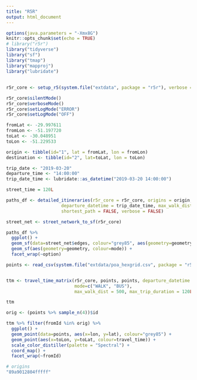 ```yaml
---
title: "R5R"
output: html_document
---
```


```r
options(java.parameters = "-Xmx8G")
knitr::opts_chunk$set(echo = TRUE)
# library("r5r")
library("tidyverse")
library("sf")
library("tmap")
library("mapproj")
library("lubridate")
```

## 

```r
r5r_core <- setup_r5(system.file("extdata", package = "r5r"), verbose = FALSE)
```

```r
r5r_core$silentMode()
r5r_core$verboseMode()
r5r_core$setLogMode("ERROR")
r5r_core$setLogMode("OFF")
```

```r
fromLat <- -29.997611
fromLon <- -51.197720
toLat <- -30.048951
toLon <- -51.229533

origin <- tibble(id="1", lat = fromLat, lon = fromLon)
destination <- tibble(id="2", lat=toLat, lon = toLon)

trip_date <- "2019-03-20"
departure_time <- "14:00:00"
trip_date_time <- lubridate::as_datetime("2019-03-20 14:00:00")

street_time = 120L

paths_df <- detailed_itineraries(r5r_core = r5r_core, origins = origin, destinations = destination, 
                     departure_datetime = trip_date_time, max_walk_dist = 800, mode = c("WALK", "BUS"),
                     shortest_path = FALSE, verbose = FALSE)

```

```r
street_net <- street_network_to_sf(r5r_core)
```



```r
paths_df %>%
  ggplot() +
  geom_sf(data=street_net$edges, colour="grey85", aes(geometry=geometry)) +
  geom_sf(aes(geometry=geometry, colour=mode)) +
  facet_wrap(~option)
```

```r
points <- read_csv(system.file("extdata/poa_hexgrid.csv", package = "r5r"))
```

```r

```

```r
ttm <- travel_time_matrix(r5r_core, points, points, departure_datetime = trip_date_time, 
                          mode=c("WALK", "BUS"), 
                          max_walk_dist = 500, max_trip_duration = 120L)
```

```r
ttm
```




```r
orig <- (points %>% sample_n(4))$id

ttm %>% filter(fromId %in% orig) %>%
  ggplot() +
  geom_point(data=points, aes(x=lon, y=lat), colour="grey85") +
  geom_point(aes(x=toLon, y=toLat, colour=travel_time)) +
  scale_color_distiller(palette = "Spectral") +
  coord_map() +
  facet_wrap(~fromId)
```

```r
# origins
"89a9012804fffff"

```






